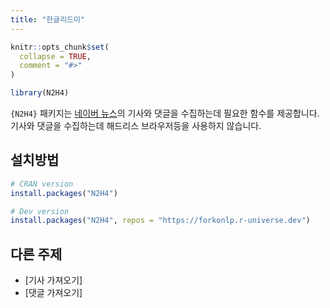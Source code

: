 ```yaml
---
title: "한글리드미"
---
```


```r
knitr::opts_chunk$set(
  collapse = TRUE,
  comment = "#>"
)
```

```r
library(N2H4)
```

`{N2H4}` 패키지는 [네이버 뉴스][네이버 뉴스]의 기사와 댓글을 수집하는데 필요한 함수를 제공합니다.
기사와 댓글을 수집하는데 해드리스 브라우저등을 사용하지 않습니다.

## 설치방법

```r
# CRAN version
install.packages("N2H4")

# Dev version
install.packages("N2H4", repos = "https://forkonlp.r-universe.dev")
```

## 다른 주제

* [기사 가져오기]
* [댓글 가져오기]

[네이버 뉴스]: https://news.naver.com/
